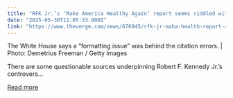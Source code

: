 ```yaml
---
title: "RFK Jr.’s ‘Make America Healthy Again’ report seems riddled with AI slop"
date: "2025-05-30T11:05:33.000Z"
link: "https://www.theverge.com/news/676945/rfk-jr-maha-health-report-ai-slop"
---
```


The White House says a “formatting issue” was behind the citation errors. | Photo: Demetrius Freeman / Getty Images

There are some questionable sources underpinning Robert F. Kennedy Jr.’s controvers...

[Read more](https://www.theverge.com/news/676945/rfk-jr-maha-health-report-ai-slop)
